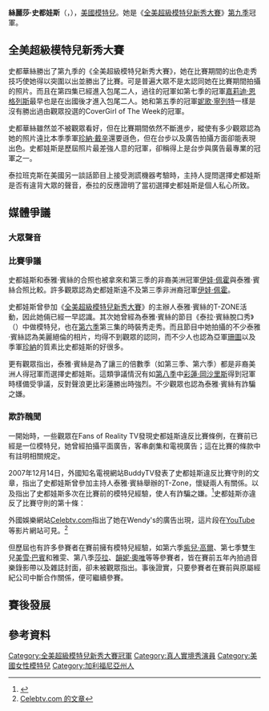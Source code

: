 {{noteTA
|T=zh-hans:萨莱莎·斯托尔斯; zh-hant:絲麗莎·史都華斯;
|1=zh-hans:萨莱莎; zh-hant:絲麗莎;
|2=zh-hans:斯托尔斯; zh-hant:史都華斯;
}}
{{Infobox Model
| name          = 絲麗莎·史都娃斯<br>{{en}}Saleisha Stowers
| image         = Saleisha Stowers adjusted.jpg
| imagesize     =  
| caption       = 
| birthname     = Saleisha Stowers
| birthdate     = {{birth date and age|1986|1|10}}
| location      = {{USA}}[[加州|加州]][[洛杉磯|洛杉磯]]
| deathdate     = 
| deathplace    = 
| height        = {{Height|ft=5|in=10}} <ref>[http://www.elitemodel.com/details.aspx?frm=&modelid=253541&picnum=0&city=NY&subid=4668&mainsubid=4668&indx=3]{{Dead link|date=2018年7月 |bot=InternetArchiveBot |fix-attempted=yes }} Elite Model Management</ref>
| weight        = 
| haircolor     = 黑色
| eyecolor      = 棕色
| measurements  = 33"-24"-36" (US)<ref name=EliteProfile>[http://www.elitemodel.com/details.aspx?navbtn=1&city=NY&modelid=253541&pic=015.jpg&subid=4668&mainsubid=4668&indx=9 Elite Models]{{Dead link|date=2018年7月 |bot=InternetArchiveBot |fix-attempted=yes }}</ref>
| dress size    = 2 (US)<ref name=EliteProfile/>
| shoesize      = 10 (US)<ref name=EliteProfile/>
| agency        = * Elite Model Management - New York<br>* L.A. Models
| alias(es)     =
| spouse        = 
| homepage      = [http://www.elitemodel.com/details.aspx?navbtn=1&city=NY&modelid=253541&pic=072.jpg&subid=4668&mainsubid=4668&io=111&indx=2 ]
}}
'''絲麗莎·史都娃斯'''（{{lang|en|Saleisha Stowers}}，{{bd|1986年|1月10日|||S}}），[[美國|美國]][[模特兒|模特兒]]。她是《[[全美超級模特兒新秀大賽|全美超級模特兒新秀大賽]]》[[全美超級模特兒新秀大賽_(第九季)|第九季]]冠軍。

==全美超級模特兒新秀大賽==
史都華絲勝出了第九季的《全美超級模特兒新秀大賽》，她在比賽期間的出色走秀技巧使她得以突圍以出並勝出了比賽。可是普遍大眾不是太認同她在比賽期間拍攝的照片。而且在第四集已經進入包尾二人，過往的冠軍如第七季的冠軍[[嘉莉迪·恩格列斯|嘉莉迪·恩格列斯]]最早也是在出國後才進入包尾二人。她和第五季的冠軍[[妮歌·寧列特|妮歌·寧列特]]一樣是沒有勝出過由觀眾投選的CoverGirl of The Week的冠軍。

史都華絲雖然並不被觀眾看好，但在比賽期間依然不斷進步，縱使有多少觀眾認為她的照片遠比本季季軍[[珍納·戴辛|珍納·戴辛]]還要遜色，但在台步以及廣告拍攝方面卻能表現出色。史都娃斯是歷屆照片最差強人意的冠軍，卻稱得上是台步與廣告最專業的冠軍之一。

泰拉班克斯在美國另一談話節目上接受測謊機器考驗時，主持人提問選擇史都娃斯是否有違背大眾的聲音，泰拉的反應證明了當初選擇史都娃斯是個人私心所致。

==媒體爭議==
===大眾聲音===
{{fact|在多個有關《全美超級模特兒新秀大賽》的論壇如等，都可見對史都娃斯的反對聲音。因為許多觀眾認為以史都娃斯的照片來看，水準遠不及亞軍[[珊圖·鍾斯|珊圖·鍾斯]]，季軍[[珍納·戴辛|珍納·戴辛]]以及其他參與者；如[[海瑟·庫茲米契|海瑟·庫茲米契]]。多名節目支持者在她勝出後不斷利用粗言侮辱她。甚至有人說上季的冠軍[[彩蓮·岡沙里斯|彩蓮·岡沙里斯]]也比她好很多。另外，最後在評審比較[[珊圖|珊圖]]和史都娃斯的照片時[[泰雅·賓絲|泰雅·賓絲]]一反常態只參考三張照片。有觀眾指出是因為史都娃斯之前的照片和[[珊圖·鍾斯|珊圖]]相比會不利於她。

許多觀眾更是拿她類似冬菇頭的髮型來開玩笑。有觀眾認為她的髮型不像是髮型師作為參考的[[露易絲·布魯克絲|露易絲·布魯克絲]]（{{tsl|en|Louise Brooks|Louise Brooks}}）或是著名[[R&B|R&B]]歌手[[蕾哈娜|蕾哈娜]]（[[蕾哈娜|Rihanna]]），有說她的髮型是抄襲《[[加拿大超級名模生死鬥第二季|加拿大超級名模生死鬥第二季]]》的冠軍[[莉碧嘉·哈蒂|莉碧嘉·哈蒂]]，可是普遍認為[[莉碧嘉·哈蒂|莉碧嘉·哈蒂]]的樣貌在先天上比她較有時裝味。而史都娃斯也坦承她也非常不喜歡她被賜予的髮型。}}

===比賽爭議===
史都娃斯和泰雅·賓絲的合照也被拿來和第三季的非裔美洲冠軍[[伊娃·佩霍|伊娃·佩霍]]與泰雅·賓絲合照比較。許多觀眾認為史都娃斯遠不及第三季非洲裔冠軍[[伊娃·佩霍|伊娃·佩霍]]。

史都娃斯曾參加《[[全美超級模特兒新秀大賽|全美超級模特兒新秀大賽]]》的主辦人泰雅·賓絲的T-ZONE活動，因此她倆已經一早認識。其次她曾經為泰雅·賓絲的節目《泰拉·賓絲脫口秀》（{{tsl|en|The Tyra Banks Show|The Tyra Banks Show}}）中做模特兒，也在[[全美超級模特兒新秀大賽第六季|第六季]]第三集的時裝秀走秀。而且節目中她拍攝的不少泰雅·賓絲認為美麗絕倫的相片，均得不到觀眾的認同，而不少人也認為亞軍[[珊圖·鍾斯|珊圖]]以及季軍[[珍納|珍納]]的質素比史都娃斯的好很多。

更有觀眾指出，泰雅·賓絲是為了讓三的倍數季（如第三季、第六季）都是非裔美洲人得冠軍而選擇史都娃斯。這類爭議情況有如[[全美超級模特兒新秀大賽第八季|第八季]]中[[彩蓮·岡沙里斯|彩蓮·岡沙里斯]]得到冠軍時樣備受爭議，反對聲浪更比彩蓮勝出時強烈。不少觀眾也認為泰雅·賓絲有詐騙之嫌。

===欺詐醜聞===
一開始時，一些觀眾在Fans of Reality TV發現史都娃斯違反比賽條例，在賽前已經是一位模特兒，她曾經拍攝平面廣告，客串劇集和電視廣告；這在比賽的條款中有註明相關規定。

2007年12月14日，外國知名電視網站BuddyTV發表了史都娃斯違反比賽守則的文章，指出了史都娃斯曾參加主持人泰雅·賓絲舉辦的T-Zone，懷疑兩人有關係。以及指出了史都娃斯多次在比賽前的模特兒經驗，使人有詐騙之嫌。<ref>{{Cite web |url=http://www.buddytv.com/articles/americas-next-top-model/americas-next-top-model-the-ch-14734.aspx |title=America's Next Top Model: The "Cheating" Controversy |access-date=2007-12-21 |archive-url=https://web.archive.org/web/20071215190422/http://www.buddytv.com/articles/americas-next-top-model/americas-next-top-model-the-ch-14734.aspx |archive-date=2007-12-15 |dead-url=yes }}</ref>史都娃斯亦違反了比賽守則的第十條：
{{cquote|
10. 參賽者必需在至少5年內沒有任廣告模特兒的經驗，'''包括在全國性電視及印刷廣告出現'''。<ref>[http://www.excel-mt.com/eligibility_requirements.pdf 見比賽守則第十條]{{dead link|date=2018年4月 |bot=InternetArchiveBot |fix-attempted=yes }}</ref>|}}

外國娛樂網站[https://web.archive.org/web/20151120124019/http://www.celebtv.com/ Celebtv.com]指出了她在Wendy's的廣告出現，這片段在[[YouTube|YouTube]]等影片網站可見。<ref>[http://www.celebtv.com/Headlines.aspx?NewsGuid=19bedeeb-c5d5-4669-ac47-503d8c667a3f Celebtv.com 的文章]{{dead link|date=2018年4月 |bot=InternetArchiveBot |fix-attempted=yes }}</ref>

但歷屆也有許多參賽者在賽前擁有模特兒經驗，如第六季[[紫兒·高爾|紫兒·高爾]]、第七季雙生兒[[美雪·巴賓|美雪·巴賓]]和雅雯、第八季[[莎拉|莎拉]]、[[韻妮·奧唯|韻妮·奧唯]]等等參賽者，皆在賽前五年內拍過音樂錄影帶以及雜誌封面，卻未被觀眾指出。事後證實，只要參賽者在賽前與原屬經紀公司中斷合作關係，便可繼續參賽。

==賽後發展==

==參考資料==
<div class="references-small">
<references />
</div>
{{start box}}
{{s-before|彩蓮·岡沙裡斯}}
{{s-title|全美超模新秀冠軍|[[全美超級模特兒新秀大賽_(第九季)|第九季]]}}
{{s-after|[[惠妮·湯姆森|惠妮·湯姆森]]}}
{{end box}}
{{America's Next Top Model}}

{{DEFAULTSORT:Stowers, Saleisha}}
[[Category:全美超級模特兒新秀大賽冠軍|Category:全美超級模特兒新秀大賽冠軍]]
[[Category:真人實境秀演員|Category:真人實境秀演員]]
[[Category:美國女性模特兒|Category:美國女性模特兒]]
[[Category:加利福尼亞州人|Category:加利福尼亞州人]]